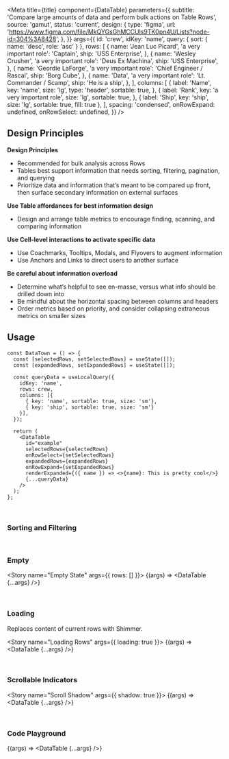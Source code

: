 

<Meta
  title={title}
  component={DataTable}
  parameters={{
    subtitle:
      'Compare large amounts of data and perform bulk actions on Table Rows',
    source: 'gamut',
    status: 'current',
    design: {
      type: 'figma',
      url:
        'https://www.figma.com/file/MkQYGsGhMCCUls9TK0pn4U/Lists?node-id=304%3A8428',
    },
  }}
  args={{
    id: 'crew',
    idKey: 'name',
    query: { sort: { name: 'desc', role: 'asc' } },
    rows: [
      {
        name: 'Jean Luc Picard',
        'a very important role': 'Captain',
        ship: 'USS Enterprise',
      },
      {
        name: 'Wesley Crusher',
        'a very important role': 'Deus Ex Machina',
        ship: 'USS Enterprise',
      },
      {
        name: 'Geordie LaForge',
        'a very important role': 'Chief Engineer / Rascal',
        ship: 'Borg Cube',
      },
      {
        name: 'Data',
        'a very important role': 'Lt. Commander / Scamp',
        ship: 'He is a ship',
      },
    ],
    columns: [
      {
        label: 'Name',
        key: 'name',
        size: 'lg',
        type: 'header',
        sortable: true,
      },
      {
        label: 'Rank',
        key: 'a very important role',
        size: 'lg',
        sortable: true,
      },
      { label: 'Ship', key: 'ship', size: 'lg', sortable: true, fill: true },
    ],
    spacing: 'condensed',
    onRowExpand: undefined,
    onRowSelect: undefined,
  }}
/>

## Design Principles

**Design Principles**

- Recommended for bulk analysis across Rows
- Tables best support information that needs sorting, filtering, pagination, and querying
- Prioritize data and information that’s meant to be compared up front, then surface secondary information on external surfaces

**Use Table affordances for best information design**

- Design and arrange table metrics to encourage finding, scanning, and comparing information

**Use Cell-level interactions to activate specific data**

- Use Coachmarks, Tooltips, Modals, and Flyovers to augment information
- Use Anchors and Links to direct users to another surface

**Be careful about information overload**

- Determine what’s helpful to see en-masse, versus what info should be drilled down into
- Be mindful about the horizontal spacing between columns and headers
- Order metrics based on priority, and consider collapsing extraneous metrics on smaller sizes

## Usage

```tsx
const DataTown = () => {
  const [selectedRows, setSelectedRows] = useState([]);
  const [expandedRows, setExpandedRows] = useState([]);

  const queryData = useLocalQuery({
    idKey: 'name',
    rows: crew,
    columns: [{
      { key: 'name', sortable: true, size: 'sm'},
      { key: 'ship', sortable: true, size: 'sm'}
    }],
  });

  return (
    <DataTable
      id="example"
      selectedRows={selectedRows}
      onRowSelect={setSelectedRows}
      expandedRows={expandedRows}
      onRowExpand={setExpandedRows}
      renderExpanded={({ name }) => <>{name}: This is pretty cool</>}
      {...queryData}
    />
  );
};
```

<br />

### Sorting and Filtering

<Story name="Full Example">
  <DataTableTemplate />
</Story>

<br />

### Empty

<Story name="Empty State" args={{ rows: [] }}>
  {(args) => <DataTable {...args} />}
</Story>

<br />

### Loading

Replaces content of current rows with <LinkTo kind="Atoms/Loaders/Shimmer">Shimmer</LinkTo>.

<Story name="Loading Rows" args={{ loading: true }}>
  {(args) => <DataTable {...args} />}
</Story>

<br />

### Scrollable Indicators

<Story name="Scroll Shadow" args={{ shadow: true }}>
  {(args) => <DataTable {...args} />}
</Story>

<br />

### Code Playground

<Story name="DataTable">{(args) => <DataTable {...args} />}</Story>

<br />
<br />
<br />

<PropsTable story="DataTable" />

